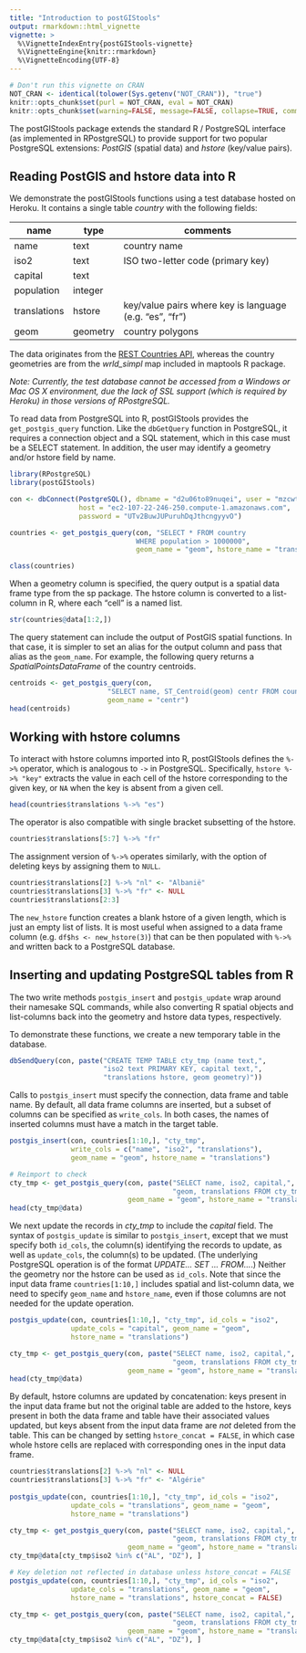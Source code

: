 ```yaml
---
title: "Introduction to postGIStools"
output: rmarkdown::html_vignette
vignette: >
  %\VignetteIndexEntry{postGIStools-vignette}
  %\VignetteEngine{knitr::rmarkdown}
  %\VignetteEncoding{UTF-8}
---
```


```r
# Don't run this vignette on CRAN
NOT_CRAN <- identical(tolower(Sys.getenv("NOT_CRAN")), "true")
knitr::opts_chunk$set(purl = NOT_CRAN, eval = NOT_CRAN)
knitr::opts_chunk$set(warning=FALSE, message=FALSE, collapse=TRUE, comment = "#>")
```

The postGIStools package extends the standard R / PostgreSQL interface (as implemented in RPostgreSQL) to provide support for two popular PostgreSQL extensions: _PostGIS_ (spatial data) and _hstore_ (key/value pairs). 


## Reading PostGIS and hstore data into R

We demonstrate the postGIStools functions using a test database hosted on Heroku. It contains a single table _country_ with the following fields:

| name      | type   | comments |
|-----------|--------|-------------------------------------|
| name      | text   | country name |
| iso2      | text   | ISO two-letter code (primary key) |
| capital   | text   | |
| population| integer | |
| translations| hstore | key/value pairs where key is language (e.g. "es", "fr") |
| geom      | geometry | country polygons |


The data originates from the [REST Countries API](https://restcountries.eu/), whereas the country geometries are from the _wrld\_simpl_ map included in maptools R package.

_Note: Currently, the test database cannot be accessed from a Windows or Mac OS X environment, due the lack of SSL support (which is required by Heroku) in those versions of RPostgreSQL._

To read data from PostgreSQL into R, postGIStools provides the `get_postgis_query` function. Like the `dbGetQuery` function in PostgreSQL, it requires a connection object and a SQL statement, which in this case must be a SELECT statement. In addition, the user may identify a geometry and/or hstore field by name.

```r
library(RPostgreSQL)
library(postGIStools)

con <- dbConnect(PostgreSQL(), dbname = "d2u06to89nuqei", user = "mzcwtmyzmgalae",
                 host = "ec2-107-22-246-250.compute-1.amazonaws.com",
                 password = "UTv2BuwJUPuruhDqJthcngyyvO")

countries <- get_postgis_query(con, "SELECT * FROM country 
                               WHERE population > 1000000",
                               geom_name = "geom", hstore_name = "translations")

class(countries)
```

When a geometry column is specified, the query output is a spatial data frame type from the sp package. The hstore column is converted to a list-column in R, where each "cell" is a named list.

```r
str(countries@data[1:2,])
```

The query statement can include the output of PostGIS spatial functions. In that case, it is simpler to set an alias for the output column and pass that alias as the `geom_name`. For example, the following query returns a _SpatialPointsDataFrame_ of the country centroids.

```r
centroids <- get_postgis_query(con, 
                        "SELECT name, ST_Centroid(geom) centr FROM country",
                        geom_name = "centr")
head(centroids)
```


## Working with hstore columns

To interact with hstore columns imported into R, postGIStools defines the `%->%` operator, which is analogous to `->` in PostgreSQL. Specifically, `hstore %->% "key"` extracts the value in each cell of the hstore corresponding to the given key, or `NA` when the key is absent from a given cell.

```r
head(countries$translations %->% "es")
```

The operator is also compatible with single bracket subsetting of the hstore.
```r
countries$translations[5:7] %->% "fr"
```

The assignment version of `%->%` operates similarly, with the option of deleting keys by assigning them to `NULL`.
```r
countries$translations[2] %->% "nl" <- "Albanië"
countries$translations[3] %->% "fr" <- NULL
countries$translations[2:3]
```

The `new_hstore` function creates a blank hstore of a given length, which is just an empty list of lists. It is most useful when assigned to a data frame column (e.g. `df$hs <- new_hstore(3)`) that can be then populated with `%->%` and written back to a PostgreSQL database.


## Inserting and updating PostgreSQL tables from R

The two write methods `postgis_insert` and `postgis_update` wrap around their namesake SQL commands, while also converting R spatial objects and list-columns back into the geometry and hstore data types, respectively.

To demonstrate these functions, we create a new temporary table in the database.
```r
dbSendQuery(con, paste("CREATE TEMP TABLE cty_tmp (name text,", 
                       "iso2 text PRIMARY KEY, capital text,",
                       "translations hstore, geom geometry)"))
```

Calls to `postgis_insert` must specify the connection, data frame and table name. By default, all data frame columns are inserted, but a subset of columns can be specified as `write_cols`. In both cases, the names of inserted columns must have a match in the target table.
```r
postgis_insert(con, countries[1:10,], "cty_tmp",
               write_cols = c("name", "iso2", "translations"),
               geom_name = "geom", hstore_name = "translations")

# Reimport to check
cty_tmp <- get_postgis_query(con, paste("SELECT name, iso2, capital,",
                                        "geom, translations FROM cty_tmp"),
                             geom_name = "geom", hstore_name = "translations")
head(cty_tmp@data)
```

We next update the records in _cty\_tmp_ to include the _capital_ field. The syntax of `postgis_update` is similar to `postgis_insert`, except that we must specify both `id_cols`, the column(s) identifying the records to update, as well as `update_cols`, the column(s) to be updated. (The underlying PostgreSQL operation is of the format _UPDATE... SET ... FROM..._.) Neither the geometry nor the hstore can be used as `id_cols`. Note that since the input data frame `countries[1:10,]` includes spatial and list-column data, we need to specify `geom_name` and `hstore_name`, even if those columns are not needed for the update operation.

```r
postgis_update(con, countries[1:10,], "cty_tmp", id_cols = "iso2", 
               update_cols = "capital", geom_name = "geom", 
               hstore_name = "translations")

cty_tmp <- get_postgis_query(con, paste("SELECT name, iso2, capital,",
                                        "geom, translations FROM cty_tmp"),
                             geom_name = "geom", hstore_name = "translations")
head(cty_tmp@data)
```

By default, hstore columns are updated by concatenation: keys present in the input data frame but not the original table are added to the hstore, keys present in both the data frame and table have their associated values updated, but keys absent from the input data frame are _not_ deleted from the table. This can be changed by setting `hstore_concat = FALSE`, in which case whole hstore cells are replaced with corresponding ones in the input data frame.

```r
countries$translations[2] %->% "nl" <- NULL
countries$translations[3] %->% "fr" <- "Algérie"
 
postgis_update(con, countries[1:10,], "cty_tmp", id_cols = "iso2", 
               update_cols = "translations", geom_name = "geom", 
               hstore_name = "translations")

cty_tmp <- get_postgis_query(con, paste("SELECT name, iso2, capital,",
                                        "geom, translations FROM cty_tmp"),
                             geom_name = "geom", hstore_name = "translations")
cty_tmp@data[cty_tmp$iso2 %in% c("AL", "DZ"), ]

# Key deletion not reflected in database unless hstore_concat = FALSE
postgis_update(con, countries[1:10,], "cty_tmp", id_cols = "iso2", 
               update_cols = "translations", geom_name = "geom", 
               hstore_name = "translations", hstore_concat = FALSE)

cty_tmp <- get_postgis_query(con, paste("SELECT name, iso2, capital,",
                                        "geom, translations FROM cty_tmp"),
                             geom_name = "geom", hstore_name = "translations")
cty_tmp@data[cty_tmp$iso2 %in% c("AL", "DZ"), ]
```
